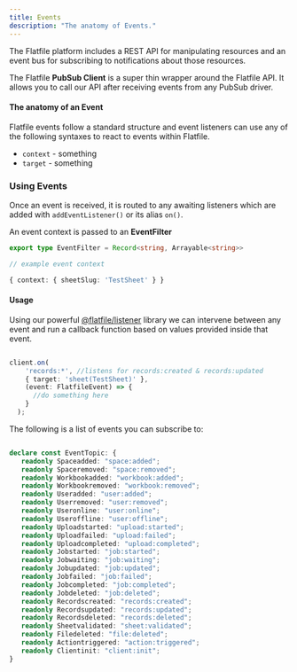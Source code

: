 ```yaml
---
title: Events
description: "The anatomy of Events."
---
```


The Flatfile platform includes a REST API for manipulating resources 
and an event bus for subscribing to notifications about those resources. 

The Flatfile **PubSub Client** is a super thin wrapper around the Flatfile API. 
It allows you to call our API after receiving events from any PubSub driver. 

#### The anatomy of an Event

Flatfile events follow a standard structure and event listeners can use any of the following syntaxes to react to events within Flatfile.

- `context` - something
- `target` - something


### Using Events

Once an event is received, it is routed to any awaiting listeners which are added with `addEventListener()` or its alias `on()`.

An event context is passed to an **EventFilter**

```typescript
export type EventFilter = Record<string, Arrayable<string>>

// example event context

{ context: { sheetSlug: 'TestSheet' } }

```

#### Usage

Using our powerful [@flatfile/listener](https://www.npmjs.com/package/@flatfile/listener) library we can intervene between any event and run a callback function based on values provided inside that event.



```typescript

client.on(
    'records:*', //listens for records:created & records:updated
    { target: 'sheet(TestSheet)' },
    (event: FlatfileEvent) => {
      //do something here
    }
  );

```

The following is a list of events you can subscribe to:

```typescript

declare const EventTopic: {
   readonly Spaceadded: "space:added";
   readonly Spaceremoved: "space:removed";
   readonly Workbookadded: "workbook:added";
   readonly Workbookremoved: "workbook:removed";
   readonly Useradded: "user:added";
   readonly Userremoved: "user:removed";
   readonly Useronline: "user:online";
   readonly Useroffline: "user:offline";
   readonly Uploadstarted: "upload:started";
   readonly Uploadfailed: "upload:failed";
   readonly Uploadcompleted: "upload:completed";
   readonly Jobstarted: "job:started";
   readonly Jobwaiting: "job:waiting";
   readonly Jobupdated: "job:updated";
   readonly Jobfailed: "job:failed";
   readonly Jobcompleted: "job:completed";
   readonly Jobdeleted: "job:deleted";
   readonly Recordscreated: "records:created";
   readonly Recordsupdated: "records:updated";
   readonly Recordsdeleted: "records:deleted";
   readonly Sheetvalidated: "sheet:validated";
   readonly Filedeleted: "file:deleted";
   readonly Actiontriggered: "action:triggered";
   readonly Clientinit: "client:init";
}

```